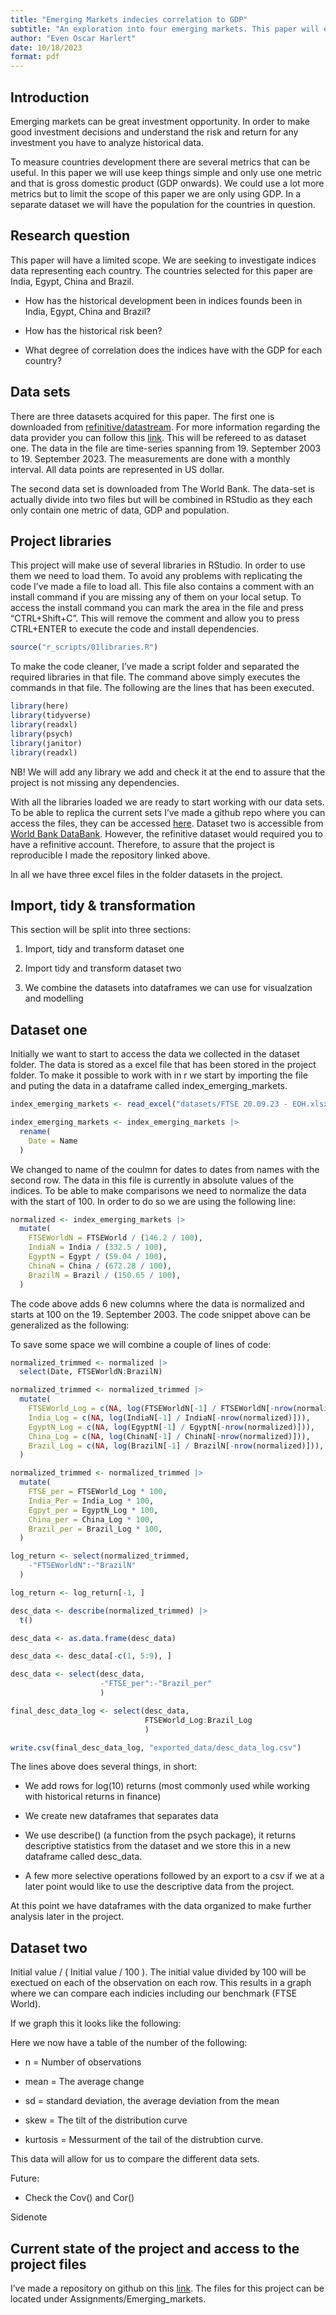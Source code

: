 ```yaml
---
title: "Emerging Markets indecies correlation to GDP"
subtitle: "An exploration into four emerging markets. This paper will explore the correlation of FTSE indicies and GDP."
author: "Even Oscar Harlert"
date: 10/18/2023
format: pdf
---
```


## Introduction

Emerging markets can be great investment opportunity. In order to make good investment decisions and understand the risk and return for any investment you have to analyze historical data.

To measure countries development there are several metrics that can be useful. In this paper we will use keep things simple and only use one metric and that is gross domestic product (GDP onwards). We could use a lot more metrics but to limit the scope of this paper we are only using GDP. In a separate dataset we will have the population for the countries in question.

## Research question

This paper will have a limited scope. We are seeking to investigate indices data representing each country. The countries selected for this paper are India, Egypt, China and Brazil.

-   How has the historical development been in indices founds been in India, Egypt, China and Brazil?

-   How has the historical risk been?

-   What degree of correlation does the indices have with the GDP for each country?

## Data sets

There are three datasets acquired for this paper. The first one is downloaded from [refinitive/datastream](https://www.refinitiv.com/en). For more information regarding the data provider you can follow this [link](https://www.refinitiv.com/content/dam/marketing/en_us/documents/fact-sheets/datastream-economic-data-macro-research-fact-sheet.pdf). This will be refereed to as dataset one. The data in the file are time-series spanning from 19. September 2003 to 19. September 2023. The measurements are done with a monthly interval. All data points are represented in US dollar.

The second data set is downloaded from The World Bank. The data-set is actually divide into two files but will be combined in RStudio as they each only contain one metric of data, GDP and population.

## Project libraries

This project will make use of several libraries in RStudio. In order to use them we need to load them. To avoid any problems with replicating the code I've made a file to load all. This file also contains a comment with an install command if you are missing any of them on your local setup. To access the install command you can mark the area in the file and press "CTRL+Shift+C". This will remove the comment and allow you to press CTRL+ENTER to execute the code and install dependencies.

```r
source("r_scripts/01libraries.R")
```

To make the code cleaner, I've made a script folder and separated the required libraries in that file. The command above simply executes the commands in that file. The following are the lines that has been executed.

```r
library(here)
library(tidyverse)
library(readxl)
library(psych)
library(janitor)
library(readxl)
```

NB! We will add any library we add and check it at the end to assure that the project is not missing any dependencies.

With all the libraries loaded we are ready to start working with our data sets. To be able to replica the current sets I've made a github repo where you can access the files, they can be accessed [here](https://github.com/Whitecube182/BUS350). Dataset two is accessible from [World Bank DataBank](https://data.worldbank.org/indicator). However, the refinitive dataset would required you to have a refinitive account. Therefore, to assure that the project is reproducible I made the repository linked above.

In all we have three excel files in the folder datasets in the project.

## Import, tidy & transformation

This section will be split into three sections:

1.  Import, tidy and transform dataset one

2.  Import tidy and transform dataset two

3.  We combine the datasets into dataframes we can use for visualzation and modelling

## Dataset one

Initially we want to start to access the data we collected in the dataset folder. The data is stored as a excel file that has been stored in the project folder. To make it possible to work with in r we start by importing the file and puting the data in a dataframe called index_emerging_markets.

```r
index_emerging_markets <- read_excel("datasets/FTSE 20.09.23 - EOH.xlsx", skip = 6)

index_emerging_markets <- index_emerging_markets |>
  rename(
    Date = Name
  )
```

We changed to name of the coulmn for dates to dates from names with the second row. The data in this file is currently in absolute values of the indices. To be able to make comparisons we need to normalize the data with the start of 100. In order to do so we are using the following line:

```r
normalized <- index_emerging_markets |>
  mutate(
    FTSEWorldN = FTSEWorld / (146.2 / 100),
    IndiaN = India / (332.5 / 100),
    EgyptN = Egypt / (59.04 / 100),
    ChinaN = China / (672.28 / 100),
    BrazilN = Brazil / (150.65 / 100),
  )
```

The code above adds 6 new columns where the data is normalized and starts at 100 on the 19. September 2003. The code snippet above can be generalized as the following:

To save some space we will combine a couple of lines of code:

```r
normalized_trimmed <- normalized |>
  select(Date, FTSEWorldN:BrazilN)

normalized_trimmed <- normalized_trimmed |>
  mutate(
    FTSEWorld_Log = c(NA, log(FTSEWorldN[-1] / FTSEWorldN[-nrow(normalized)])),
    India_Log = c(NA, log(IndiaN[-1] / IndiaN[-nrow(normalized)])),
    EgyptN_Log = c(NA, log(EgyptN[-1] / EgyptN[-nrow(normalized)])),
    China_Log = c(NA, log(ChinaN[-1] / ChinaN[-nrow(normalized)])),
    Brazil_Log = c(NA, log(BrazilN[-1] / BrazilN[-nrow(normalized)])),
  )

normalized_trimmed <- normalized_trimmed |>
  mutate(
    FTSE_per = FTSEWorld_Log * 100, 
    India_Per = India_Log * 100,
    Egpyt_per = EgyptN_Log * 100, 
    China_per = China_Log * 100, 
    Brazil_per = Brazil_Log * 100,
  )

log_return <- select(normalized_trimmed,
    -"FTSEWorldN":-"BrazilN"
  )

log_return <- log_return[-1, ]

desc_data <- describe(normalized_trimmed) |>
  t()

desc_data <- as.data.frame(desc_data)

desc_data <- desc_data[-c(1, 5:9), ]

desc_data <- select(desc_data,
                    -"FTSE_per":-"Brazil_per"
                    )

final_desc_data_log <- select(desc_data,
                              FTSEWorld_Log:Brazil_Log
                              )

write.csv(final_desc_data_log, "exported_data/desc_data_log.csv")
```

The lines above does several things, in short:

-   We add rows for log(10) returns (most commonly used while working with historical returns in finance)

-   We create new dataframes that separates data

-   We use describe() (a function from the psych package), it returns descriptive statistics from the dataset and we store this in a new dataframe called desc_data.

-   A few more selective operations followed by an export to a csv if we at a later point would like to use the descriptive data from the project.

At this point we have dataframes with the data organized to make further analysis later in the project.

## Dataset two

Initial value / ( Initial value / 100 ). The initial value divided by 100 will be exectued on each of the observation on each row. This results in a graph where we can compare each indicies including our benchmark (FTSE World).

If we graph this it looks like the following:

Here we now have a table of the number of the following:

-   n = Number of observations

-   mean = The average change

-   sd = standard deviation, the average deviation from the mean

-   skew = The tilt of the distribution curve

-   kurtosis = Messurment of the tail of the distrubtion curve.

This data will allow for us to compare the different data sets.

Future:

-   Check the Cov() and Cor()

Sidenote

## Current state of the project and access to the project files

I've made a repository on github on this [link](https://github.com/Whitecube182/R_folder/). The files for this project can be located under Assignments/Emerging_markets.
